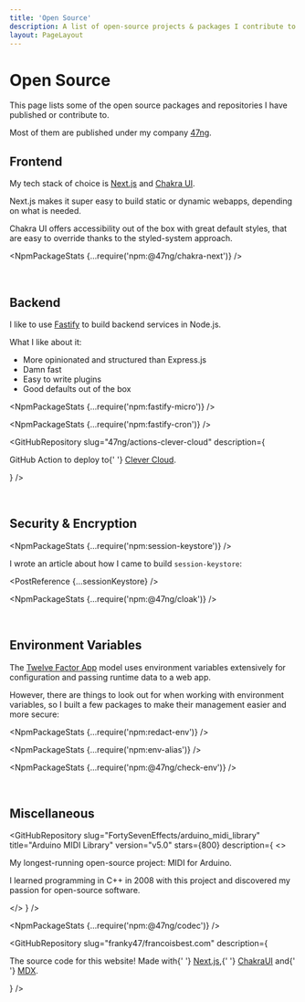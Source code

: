 ```yaml
---
title: 'Open Source'
description: A list of open-source projects & packages I contribute to.
layout: PageLayout
---
```



# Open Source

This page lists some of the open source packages and repositories I have published or contribute to.

Most of them are published under my company [47ng](https://github.com/47ng).

## Frontend

My tech stack of choice is [Next.js](https://nextjs.org) and [Chakra UI](https://chakra-ui.com).

Next.js makes it super easy to build static or dynamic webapps, depending on
what is needed.

Chakra UI offers accessibility out of the box with great default styles, that are
easy to override thanks to the styled-system approach.

<GitHubRepository
  slug="47ng/chakra-next"
  description="Opinionated design system for React, based on Chakra UI + Next.js, written in TypeScript"
  npm="@47ng/chakra-next"
  version="v2.4.2"
  mb={0}
/>

<NpmPackageStats {...require('npm:@47ng/chakra-next')} />

<br />

## Backend

I like to use [Fastify](https://fastify.io) to build backend services in Node.js.

What I like about it:

- More opinionated and structured than Express.js
- Damn fast
- Easy to write plugins
- Good defaults out of the box

<GitHubRepository
  slug="47ng/fastify-micro"
  description="Opinionated Node.js microservices framework built on fastify ⚡️"
  npm="fastify-micro"
  mb={0}
/>

<NpmPackageStats {...require('npm:fastify-micro')} />

<GitHubRepository
  slug="47ng/fastify-cron"
  description="Run cron jobs alongside your Fastify server 👷"
  npm="fastify-cron"
  mb={0}
/>

<NpmPackageStats {...require('npm:fastify-cron')} />

<GitHubRepository
  slug="47ng/actions-clever-cloud"
  description={
    <p mb={0}>
      GitHub Action to deploy to{' '}
      <a href="https://www.clever-cloud.com"> Clever Cloud</a>.
    </p>
  }
/>

<br />

## Security & Encryption

<GitHubRepository
  slug="47ng/session-keystore"
  description="Secure cryptographic key storage in the browser and Node.js"
  npm="session-keystore"
  mb={0}
/>

<NpmPackageStats {...require('npm:session-keystore')} />

I wrote an article about how I came to build `session-keystore`:


<PostReference {...sessionKeystore} />

<GitHubRepository
  slug="47ng/cloak"
  description="Serialized AES-GCM 256 encryption, decryption and key management in the browser & Node.js"
  npm="@47ng/cloak"
  mb={0}
/>

<NpmPackageStats {...require('npm:@47ng/cloak')} />

<br />

## Environment Variables

The [Twelve Factor App](https://12factor.net/config) model uses environment
variables extensively for configuration and passing runtime data to a web app.

However, there are things to look out for when working with environment
variables, so I built a few packages to make their management easier and more
secure:

<GitHubRepository
  slug="47ng/redact-env"
  description="Redact values of critical environment variables in a string"
  npm="redact-env"
  mb={0}
/>

<NpmPackageStats {...require('npm:redact-env')} />

<GitHubRepository
  slug="47ng/env-alias"
  description="Define aliases for environment variables and bind them at runtime"
  npm="env-alias"
  mb={0}
/>

<NpmPackageStats {...require('npm:env-alias')} />

<GitHubRepository
  slug="47ng/check-env"
  description="Check that required environment variables are set for your app"
  npm="@47ng/check-env"
  mb={0}
/>

<NpmPackageStats {...require('npm:@47ng/check-env')} />

<br />

## Miscellaneous

<GitHubRepository
  slug="FortySevenEffects/arduino_midi_library"
  title="Arduino MIDI Library"
  version="v5.0"
  stars={800}
  description={
    <>
      <p>My longest-running open-source project: MIDI for Arduino.</p>
      <p mb={0}>
        I learned programming in C++ in 2008 with this project and discovered my
        passion for open-source software.
      </p>
    </>
  }
/>

<GitHubRepository
  slug="47ng/codec"
  description="Universal conversion of Uint8Array from/into UTF-8, base64url and hex in the browser and Node.js"
  npm="@47ng/codec"
  mb={0}
/>

<NpmPackageStats {...require('npm:@47ng/codec')} />

<GitHubRepository
  slug="franky47/francoisbest.com"
  description={
    <p mb={0}>
      The source code for this website! Made with{' '}
      <a href="https://nextjs.org">Next.js</a>,{' '}
      <a href="https://chakra-ui.com">ChakraUI</a> and{' '}
      <a href="https://mdxjs.com/">MDX</a>.
    </p>
  }
/>
